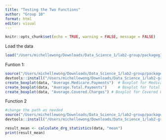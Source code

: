 ```yaml
---
title: "Testing the Two Functions"
author: "Group 10"
format: html
editor: visual
---
```


```r
knitr::opts_chunk$set(echo = TRUE, warning = FALSE, message = FALSE)
```

Load the data
```r
load("/Users/michellewong/Downloads/Data_Science_1/lab2-group/packageg10/data/DRG_data.RData")
```

Funtion 1: 
```r
source("/Users/michellewong/Downloads/Data_Science_1/lab2-group/packageg10/R/function1g10.R")
devtools::install("/Users/michellewong/Downloads/Data_Science_1/lab2-group/packageg10")
create_boxplot(data, "Average.Medicare.Payments")  # Boxplot for Medicare Payments
create_boxplot(data, "Average.Total.Payments")     # Boxplot for Total Payments
create_boxplot(data, "Average.Covered.Charges") # Boxplot for Covered Charges
```

Function 2
```r
#change the path as needed 
source("/Users/michellewong/Downloads/Data_Science_1/lab2-group/packageg10/R/function2g10.R")
devtools::install("/Users/michellewong/Downloads/Data_Science_1/lab2-group/packageg10")
```

```r
result_mean <- calculate_drg_statistics(data, "mean")
print(result_mean)
```

